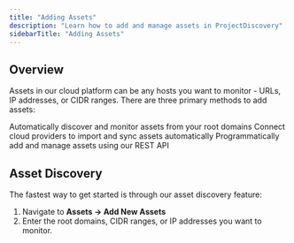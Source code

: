 ```yaml
---
title: "Adding Assets"
description: "Learn how to add and manage assets in ProjectDiscovery"
sidebarTitle: "Adding Assets"
---
```


## Overview

Assets in our cloud platform can be any hosts you want to monitor - URLs, IP addresses, or CIDR ranges. There are three primary methods to add assets:

<CardGroup cols={3}>
  <Card 
    title="Asset Discovery" 
    icon="magnifying-glass"
    href="#asset-discovery">
    Automatically discover and monitor assets from your root domains
  </Card>
  <Card 
    title="Cloud Services" 
    icon="cloud"
    href="/cloud/integrations#cloud-asset-discovery">
    Connect cloud providers to import and sync assets automatically
  </Card>
  <Card 
    title="API Integration" 
    icon="code"
    href="https://docs.projectdiscovery.io/api-reference/enumerations/create-enumeration">
    Programmatically add and manage assets using our REST API
  </Card>
</CardGroup>

## Asset Discovery

The fastest way to get started is through our asset discovery feature:

1. Navigate to **Assets → Add New Assets**
2. Enter the root domains, CIDR ranges, or IP addresses you want to monitor.

